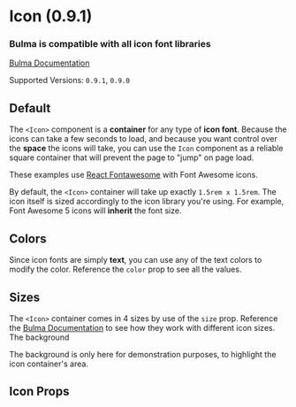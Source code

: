 


<Meta title="Legacy/Icon (0.9.1)" component={Icon} />

# Icon (0.9.1)

### Bulma is compatible with **all icon font libraries**

[Bulma Documentation](https://bulma.io/documentation/elements/icon/)

Supported Versions: `0.9.1`, `0.9.0`

## Default

The `<Icon>` component is a **container** for any type of **icon font**. Because the icons can take a few seconds to load, and because you want control over the **space** the icons will take, you can use the `Icon` component as a reliable square container that will prevent the page to "jump" on page load.

These examples use [React Fontawesome](https://github.com/FortAwesome/react-fontawesome) with Font Awesome icons.

<Canvas>
  <Story name="Default">
    <Icon>
      <FontAwesomeIcon icon={faHome} />
    </Icon>
  </Story>
</Canvas>

By default, the `<Icon>` container will take up exactly `1.5rem x 1.5rem`. The icon itself is sized accordingly to the icon library you're using. For example, Font Awesome 5 icons will **inherit** the font size.

## Colors

Since icon fonts are simply **text**, you can use any of the text colors to modify the color. Reference the `color` prop to see all the values.

<Canvas>
  <Story name="Colors">
    <React.Fragment>
      <Block>
        <Icon color="info">
          <FontAwesomeIcon icon={faInfoCircle} />
        </Icon>
        <Icon color="success">
          <FontAwesomeIcon icon={faCheckSquare} />
        </Icon>
        <Icon color="warning">
          <FontAwesomeIcon icon={faExclamationTriangle} />
        </Icon>
        <Icon color="danger">
          <FontAwesomeIcon icon={faBan} />
        </Icon>
      </Block>
      <Block>
        <Icon color="info-light">
          <FontAwesomeIcon icon={faInfoCircle} />
        </Icon>
        <Icon color="success-light">
          <FontAwesomeIcon icon={faCheckSquare} />
        </Icon>
        <Icon color="warning-light">
          <FontAwesomeIcon icon={faExclamationTriangle} />
        </Icon>
        <Icon color="danger-light">
          <FontAwesomeIcon icon={faBan} />
        </Icon>
      </Block>
      <Block>
        <Icon color="info-dark">
          <FontAwesomeIcon icon={faInfoCircle} />
        </Icon>
        <Icon color="success-dark">
          <FontAwesomeIcon icon={faCheckSquare} />
        </Icon>
        <Icon color="warning-dark">
          <FontAwesomeIcon icon={faExclamationTriangle} />
        </Icon>
        <Icon color="danger-dark">
          <FontAwesomeIcon icon={faBan} />
        </Icon>
      </Block>
    </React.Fragment>
  </Story>
</Canvas>

## Sizes

The `<Icon>` container comes in 4 sizes by use of the `size` prop. Reference the [Bulma Documentation](https://bulma.io/documentation/elements/icon/#sizes) to see how they work with different icon sizes. The background

The background is only here for demonstration purposes, to highlight the icon container's area.

<Canvas>
  <Story name="Sizes">
    <React.Fragment>
      <Block>
        <Icon className="has-background-warning" size="small">
          <FontAwesomeIcon icon={faHome} />
        </Icon>
      </Block>
      <Block>
        <Icon className="has-background-warning" >
          <FontAwesomeIcon icon={faHome} />
        </Icon>
      </Block>
      <Block>
        <Icon className="has-background-warning" size="medium">
          <FontAwesomeIcon icon={faHome} />
        </Icon>
      </Block>
      <Block>
        <Icon className="has-background-warning" size="large">
          <FontAwesomeIcon icon={faHome} />
        </Icon>
      </Block>
    </React.Fragment>
  </Story>
</Canvas>

## Icon Props

<ArgsTable of={Icon} />
